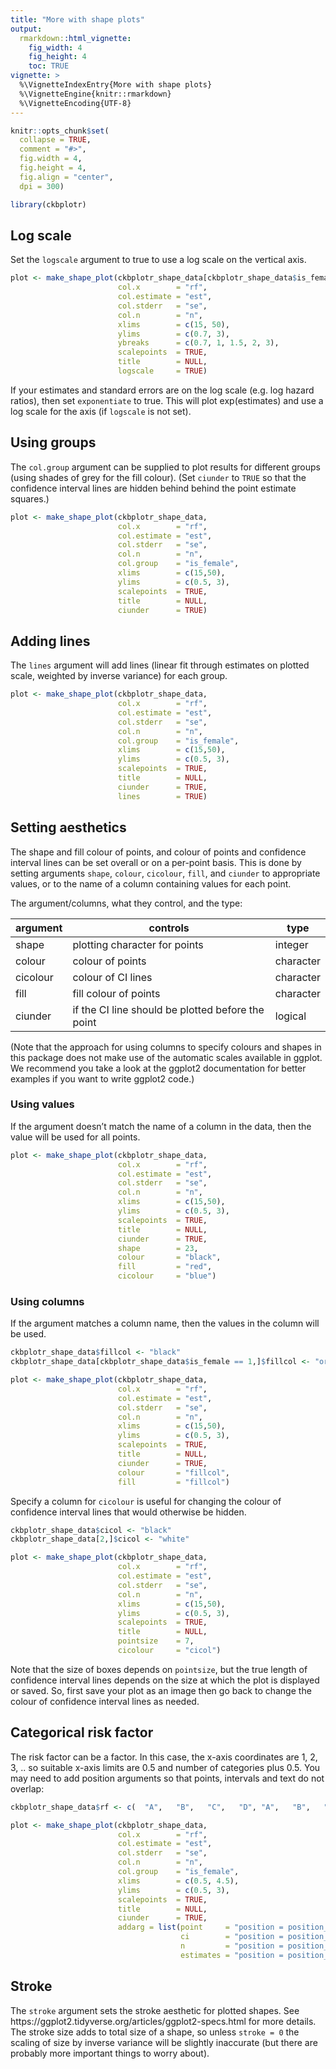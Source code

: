 ```yaml
---
title: "More with shape plots"
output:
  rmarkdown::html_vignette:
    fig_width: 4
    fig_height: 4
    toc: TRUE
vignette: >
  %\VignetteIndexEntry{More with shape plots}
  %\VignetteEngine{knitr::rmarkdown}
  %\VignetteEncoding{UTF-8}
---
```


```r
knitr::opts_chunk$set(
  collapse = TRUE,
  comment = "#>",
  fig.width = 4,
  fig.height = 4,
  fig.align = "center",
  dpi = 300)
```

```r
library(ckbplotr)
```


## Log scale
Set the `logscale` argument to true to use a log scale on the vertical axis.
```r
plot <- make_shape_plot(ckbplotr_shape_data[ckbplotr_shape_data$is_female == 0,],
                        col.x        = "rf",
                        col.estimate = "est",
                        col.stderr   = "se",
                        col.n        = "n",
                        xlims        = c(15, 50),
                        ylims        = c(0.7, 3),
                        ybreaks      = c(0.7, 1, 1.5, 2, 3),
                        scalepoints  = TRUE,
                        title        = NULL,
                        logscale     = TRUE)
```
If your estimates and standard errors are on the log scale (e.g. log hazard ratios), then set `exponentiate` to true. This will plot exp(estimates) and use a log scale for the axis (if `logscale` is not set).

## Using groups
The `col.group` argument can be supplied to plot results for different groups (using shades of grey for the fill colour). (Set `ciunder` to `TRUE` so that the confidence interval lines are hidden behind behind the point estimate squares.)
```r
plot <- make_shape_plot(ckbplotr_shape_data,
                        col.x        = "rf",
                        col.estimate = "est",
                        col.stderr   = "se",
                        col.n        = "n",
                        col.group    = "is_female",
                        xlims        = c(15,50),
                        ylims        = c(0.5, 3),
                        scalepoints  = TRUE,
                        title        = NULL,
                        ciunder      = TRUE)
```

## Adding lines
The `lines` argument will add lines (linear fit through estimates on plotted scale, weighted by inverse variance) for each group.
```r
plot <- make_shape_plot(ckbplotr_shape_data,
                        col.x        = "rf",
                        col.estimate = "est",
                        col.stderr   = "se",
                        col.n        = "n",
                        col.group    = "is_female",
                        xlims        = c(15,50),
                        ylims        = c(0.5, 3),
                        scalepoints  = TRUE,
                        title        = NULL,
                        ciunder      = TRUE,
                        lines        = TRUE)
```


## Setting aesthetics
The shape and fill colour of points, and colour of points and confidence interval lines can be set overall or on a per-point basis. This is done by setting arguments `shape`, `colour`, `cicolour`, `fill`, and `ciunder` to appropriate values, or to the name of a column containing values for each point.

The argument/columns, what they control, and the type:

| argument    | controls                                          | type      |
|-------------|---------------------------------------------------|-----------|
| shape       | plotting character for points                     | integer   |
| colour      | colour of points                                  | character |
| cicolour    | colour of CI lines                                | character |
| fill        | fill colour of points                             | character |
| ciunder     | if the CI line should be plotted before the point | logical   |


(Note that the approach for using columns to specify colours and shapes in this package does not make use of the automatic scales available in ggplot. We recommend you take a look at the ggplot2 documentation for better examples if you want to write ggplot2 code.)

### Using values
If the argument doesn't match the name of a column in the data, then the value will be used for all points.
```r
plot <- make_shape_plot(ckbplotr_shape_data,
                        col.x        = "rf",
                        col.estimate = "est",
                        col.stderr   = "se",
                        col.n        = "n",
                        xlims        = c(15,50),
                        ylims        = c(0.5, 3),
                        scalepoints  = TRUE,
                        title        = NULL,
                        ciunder      = TRUE,
                        shape        = 23,
                        colour       = "black",
                        fill         = "red",
                        cicolour     = "blue")
```

### Using columns
If the argument matches a column name, then the values in the column will be used.
```r
ckbplotr_shape_data$fillcol <- "black"
ckbplotr_shape_data[ckbplotr_shape_data$is_female == 1,]$fillcol <- "orange"

plot <- make_shape_plot(ckbplotr_shape_data,
                        col.x        = "rf",
                        col.estimate = "est",
                        col.stderr   = "se",
                        col.n        = "n",
                        xlims        = c(15,50),
                        ylims        = c(0.5, 3),
                        scalepoints  = TRUE,
                        title        = NULL,
                        ciunder      = TRUE,
                        colour       = "fillcol",
                        fill         = "fillcol")
```

Specify a column for `cicolour` is useful for changing the colour of confidence interval lines that would otherwise be hidden.
```r
ckbplotr_shape_data$cicol <- "black"
ckbplotr_shape_data[2,]$cicol <- "white"

plot <- make_shape_plot(ckbplotr_shape_data,
                        col.x        = "rf",
                        col.estimate = "est",
                        col.stderr   = "se",
                        col.n        = "n",
                        xlims        = c(15,50),
                        ylims        = c(0.5, 3),
                        scalepoints  = TRUE,
                        title        = NULL,
                        pointsize    = 7,
                        cicolour     = "cicol")
```

Note that the size of boxes depends on `pointsize`, but the true length of confidence interval lines depends on the size at which the plot is displayed or saved. So, first save your plot as an image then go back to change the colour of confidence interval lines as needed.


## Categorical risk factor
The risk factor can be a factor. In this case, the x-axis coordinates are 1, 2, 3, .. so suitable x-axis limits are 0.5 and number of categories plus 0.5. You may need to add position arguments so that points, intervals and text do not overlap:
```r
ckbplotr_shape_data$rf <- c(  "A",   "B",   "C",   "D", "A",   "B",   "C",  "D")

plot <- make_shape_plot(ckbplotr_shape_data,
                        col.x        = "rf",
                        col.estimate = "est",
                        col.stderr   = "se",
                        col.n        = "n",
                        col.group    = "is_female",
                        xlims        = c(0.5, 4.5),
                        ylims        = c(0.5, 3),
                        scalepoints  = TRUE,
                        title        = NULL,
                        ciunder      = TRUE,
                        addarg = list(point     = "position = position_dodge(width = 0.5)",
                                      ci        = "position = position_dodge(width = 0.5)",
                                      n         = "position = position_dodge(width = 0.5)",
                                      estimates = "position = position_dodge(width = 0.5)"))
```

## Stroke
The `stroke` argument sets the stroke aesthetic for plotted shapes. See https://ggplot2.tidyverse.org/articles/ggplot2-specs.html for more details. The stroke size adds to total size of a shape, so unless `stroke = 0` the scaling of size by inverse variance will be slightly inaccurate (but there are probably more important things to worry about).
